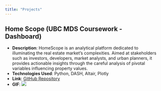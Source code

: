```yaml
---
title: "Projects"
---
```


## Home Scope (UBC MDS Coursework - Dashboard)
- **Description**: HomeScope is an analytical platform dedicated to illuminating the real estate market's complexities. Aimed at stakeholders such as investors, developers, market analysts, and urban planners, it provides actionable insights through the careful analysis of pivotal variables influencing property values.
- **Technologies Used**: Python, DASH, Altair, Plotly
- **Link**: [GitHub Repository](https://github.com/UBC-MDS/DSCI-532_2024_5_HomeScope/tree/main)
- **GIF**: ![](homescope.gif)